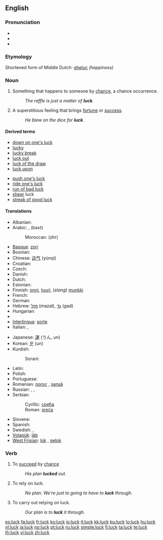 ==English==

===Pronunciation===
* {{IPA|/'lʌk/}}
* {{audio|en-us-luck.ogg|Audio (US)}}
* {{rhymes|ʌk}}

===Etymology===
Shortened form of Middle Dutch: [[gheluc]] ''(happiness)''

===Noun===
{{en-noun|-}}

# Something that happens to someone by [[chance]], a chance occurrence.
#: ''The raffle is just a matter of '''luck'''.''
# A superstitious feeling that brings [[fortune]] or [[success]].
#: ''He blew on the dice for '''luck'''.''

====Derived terms====
{{rel-top|terms derived from luck (noun)}}
* [[down on one's luck]]
* [[lucky]]
* [[lucky break]]
* [[luck out]]
* [[luck of the draw]]
* [[luck upon]]
{{rel-mid}}
* [[push one's luck]]
* [[ride one's luck]]
* [[run of bad luck]]
* [[sheer]] luck
* [[streak of good luck]]
{{rel-bottom}}

====Translations====
{{trans-top|something that happens to someone by chance}}
* Albanian: {{t-|sq|fat|xs=Albanian}}
* Arabic: {{Arab|[[حظ|حَظّ]]}} {{IPAchar|(ħaẓẓ)}}, {{Arab|[[بخت]]}} (baxt)
*: Moroccan: {{Arab|[[زهر]]}} (zhr)
* [[Basque]]: [[zori]]
* Bosnian: {{t-|bs|sreća|f}}
* Chinese: [[运气]] (yùnqi)
* Croatian: {{t-|hr|sreća|f}}
* Czech: {{t-|cs|štěstí|n}}
* Danish: {{t+|da|held|n}}
* Dutch: {{t+|nl|geluk|n}}
* Estonian: {{t-|et|õnn}}
* Finnish: [[onni]], [[tuuri]], (''slang'') [[munkki]]
* French: {{t+|fr|chance|f}}
* German: {{t+|de|Glück|n}}
* Hebrew: [[מזל]] (mazal), [[גד]] (gad)
* Hungarian: {{t+|hu|szerencse}}
* {{trreq|Indonesian}}
* [[Interlingua]]: [[sorte]]
* Italian: {{t+|it|fortuna|f}}, {{t+|it|sorte|f}}
{{trans-mid}}
* Japanese: [[運]] (うん, un)
* Korean: [[운]] (un)
* Kurdish:
*: Sorani: {{t|ku|به‌خت|tr=bext|sc=ku-Arab}}
* Latin: {{t-|la|felix|f}}
* Polish: {{t+|pl|szczęście|n}}
* Portuguese: {{t+|pt|sorte|f}}
* Romanian: [[noroc]] {{n}}, [[şansă]] {{f}}
* Russian: {{t+|ru|удача|f|tr=udáča|sc=Cyrl}}, {{t|ru|везение|n|tr=vezénije|sc=Cyrl}}, {{t|ru|счастье|n|tr=sčást’je|sc=Cyrl}}
* Serbian:
*: Cyrillic: [[срећа#Serbian|срећа]] {{f}}
*: Roman: [[sreća#Serbian|sreća]] {{f}}
* Slovene: {{t-|sl|sreča|f}}
* Spanish: {{t-|es|suerte|f}}
* Swedish: {{t+|sv|lycka}}, {{t+|sv|tur}}
* [[Volapük]]: [[läb]]
* [[West Frisian]]: [[lok]] {{n}}, [[gelok]] {{n}}
{{trans-bottom}}

===Verb===
{{en-verb}}

# {{intransitive}} To [[succeed]] by [[chance]]
#: ''His plan '''lucked''' out.''
# {{intransitive}} To rely on luck.
#: ''No plan. We're just to going to have to '''luck''' through.''
# {{transitive}} To carry out relying on luck.
#: ''Our plan is to '''luck''' it through.''

[[es:luck]]
[[fa:luck]]
[[fr:luck]]
[[ko:luck]]
[[io:luck]]
[[it:luck]]
[[kk:luck]]
[[ku:luck]]
[[lo:luck]]
[[hu:luck]]
[[nl:luck]]
[[ja:luck]]
[[no:luck]]
[[pt:luck]]
[[ru:luck]]
[[simple:luck]]
[[fi:luck]]
[[ta:luck]]
[[te:luck]]
[[th:luck]]
[[vi:luck]]
[[zh:luck]]